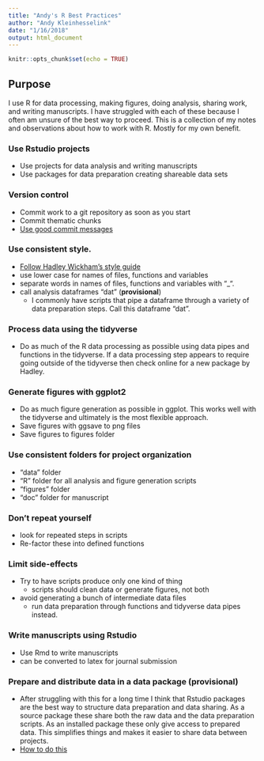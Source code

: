 ```yaml
---
title: "Andy's R Best Practices"
author: "Andy Kleinhesselink"
date: "1/16/2018"
output: html_document
---
```


```r
knitr::opts_chunk$set(echo = TRUE)
```

## Purpose

I use R for data processing, making figures, doing analysis, sharing work, and writing manuscripts. I have struggled with each of these because I often am unsure of the best way to proceed. This is a collection of my notes and observations about how to work with R.  Mostly for my own benefit.  

### Use Rstudio projects
  + Use projects for data analysis and writing manuscripts 
  + Use packages for data preparation creating shareable data sets
  
### Version control
  + Commit work to a git repository as soon as you start
  + Commit thematic chunks
  + [Use good commit messages](https://chris.beams.io/posts/git-commit/)

### Use consistent style. 
  + [Follow Hadley Wickham's style guide](http://adv-r.had.co.nz/Style.html)
  + use lower case for names of files, functions and variables
  + separate words in names of files, functions and variables with "_". 
  + call analysis dataframes "dat" (**provisional**)
    + I commonly have scripts that pipe a dataframe through a variety of data preparation steps. Call this dataframe "dat".  
  
###  Process data using the tidyverse
  + Do as much of the R data processing as possible using data pipes and functions in the tidyverse.  If a data processing step appears to require going outside of the tidyverse then check online for a new package by Hadley. 

###  Generate figures with ggplot2
  + Do as much figure generation as possible in ggplot.  This works well with the tidyverse and ultimately is the most flexible approach. 
  + Save figures with ggsave to png files
  + Save figures to figures folder 

###  Use consistent folders for project organization
  + "data" folder
  + "R" folder for all analysis and figure generation scripts 
  + "figures" folder 
  + "doc" folder for manuscript 

###  Don't repeat yourself
  + look for repeated steps in scripts
  + Re-factor these into defined functions

###  Limit side-effects 
  + Try to have scripts produce only one kind of thing
    + scripts should clean data or generate figures, not both
  + avoid generating a bunch of intermediate data files 
    + run data preparation through functions and tidyverse data pipes instead. 
  
###  Write manuscripts using Rstudio
  + Use Rmd to write manuscripts 
  + can be converted to latex for journal submission

###  Prepare and distribute data in a data package (**provisional**)
  + After struggling with this for a long time I think that Rstudio packages are the best way to structure data preparation and data sharing. As a source package these share both the raw data and the data preparation scripts.  As an installed package these only give access to prepared data. This simplifies things and makes it easier to share data between projects. 
  + [How to do this](http://r-pkgs.had.co.nz/data.html)